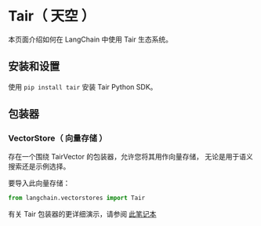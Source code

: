 # Tair（ 天空 ）

本页面介绍如何在 LangChain 中使用 Tair 生态系统。

## 安装和设置

使用 `pip install tair` 安装 Tair Python SDK。

## 包装器

### VectorStore（ 向量存储 ）

存在一个围绕 TairVector 的包装器，允许您将其用作向量存储，
无论是用于语义搜索还是示例选择。

要导入此向量存储：

```python
from langchain.vectorstores import Tair
```

有关 Tair 包装器的更详细演示，请参阅 [此笔记本](/docs/modules/data_connection/vectorstores/integrations/tair.html)
